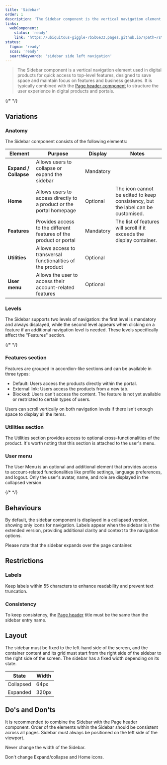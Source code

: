 ```yaml
---
title: 'Sidebar'
order: 1
description: 'The Sidebar component is the vertical navigation element commonly used in digital products to provide users with quick and easy access to top-level features.'
links:
  webComponent:
    status: 'ready'
    link: 'https://ubiquitous-giggle-7b5b6e33.pages.github.io/?path=/story/components-sidebar'
status:
  figma: 'ready'
  scss: 'ready'
  searchKeywords: 'sidebar side left navigation'
---
```


> The Sidebar component is a vertical navigation element used in digital products for quick access to top-level features, designed to save space and maintain focus on features and business gestures. It is typically combined with the [Page header component](/Components/PageHeader/) to structure the user experience in digital products and portals.

{/* <!-- Add preview --> */}

## Variations

### Anatomy

The Sidebar component consists of the following elements:

| Element               | Purpose                                                             | Display   | Notes                                                                           |
| --------------------- | ------------------------------------------------------------------- | --------- | ------------------------------------------------------------------------------- |
| **Expand / Collapse** | Allows users to collapse or expand the sidebar                      | Mandatory |                                                                                 |
| **Home**              | Allows users to access directly to a product or the portal homepage | Optional  | The icon cannot be edited to keep consistency, but the label can be customised. |
| **Features**          | Provides access to the different features of the product or portal  | Mandatory | The list of features will scroll if it exceeds the display container.           |
| **Utilities**         | Allows access to transversal functionalities of the product         | Optional  |                                                                                 |
| **User menu**         | Allows the user to access their account-related features            | Optional  |                                                                                 |

### Levels

The Sidebar supports two levels of navigation: the first level is mandatory and always displayed, while the second level appears when clicking on a feature if an additional navigation level is needed. These levels specifically affect the "Features" section.

{/* <!-- Add previews --> */}

### Features section

Features are grouped in accordion-like sections and can be available in three types:

- Default: Users access the products directly within the portal.
- External link: Users access the products from a new tab.
- Blocked: Users can't access the content. The feature is not yet available or restricted to certain types of users.

<Highlight theme="tips" title="Good to know">
  Users can scroll vertically on both navigation levels if there isn't enough
  space to display all the items.
</Highlight>

### Utilities section

The Utilities section provides access to optional cross-functionalities of the product. It's worth noting that this section is attached to the user's menu.

### User menu

The User Menu is an optional and additional element that provides access to account-related functionalities like profile settings, language preferences, and logout. Only the user's avatar, name, and role are displayed in the collapsed version.

{/* <!-- Add preview --> */}

## Behaviours

By default, the sidebar component is displayed in a collapsed version, showing only icons for navigation. Labels appear when the sidebar is in the extended version, providing additional clarity and context to the navigation options.

<Highlight theme="tips" title="Good to know">
  Please note that the sidebar expands over the page container.
</Highlight>

## Restrictions

### Labels

Keep labels within 55 characters to enhance readability and prevent text truncation.

### Consistency

To keep consistency, the [Page header](/Components/PageHeader/) title must be the same than the sidebar entry name.

## Layout

The sidebar must be fixed to the left-hand side of the screen, and the container content and its grid must start from the right side of the sidebar to the right side of the screen.
The sidebar has a fixed width depending on its state.

| State     | Width |
| --------- | ----- |
| Collapsed | 64px  |
| Expanded  | 320px |

## Do's and Don'ts

<HintItem>
  It is recommended to combine the Sidebar with the Page header component.
</HintItem>

<HintItem>
  Order of the elements within the Sidebar should be consistent across all
  pages.
</HintItem>

<HintItem>
  Sidebar must always be positioned on the left side of the viewport.
</HintItem>

<HintItem dont>Never change the width of the Sidebar.</HintItem>

<HintItem dont>Don't change Expand/collapse and Home icons.</HintItem>
